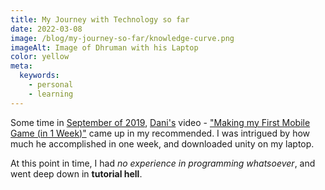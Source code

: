 ```yaml
---
title: My Journey with Technology so far
date: 2022-03-08
image: /blog/my-journey-so-far/knowledge-curve.png
imageAlt: Image of Dhruman with his Laptop
color: yellow
meta:
  keywords:
    - personal
    - learning
---
```


Some time in <u>September of 2019</u>, [Dani's](https://www.youtube.com/DaniDev) video - ["Making my First Mobile Game (in 1 Week)"](https://www.youtube.com/watch?v=xgOBnwkE6lc) came up in my recommended. I was intrigued by how much he accomplished in one week, and downloaded unity on my laptop.

At this point in time, I had _no experience in programming whatsoever_, and went deep down in **tutorial hell**.
